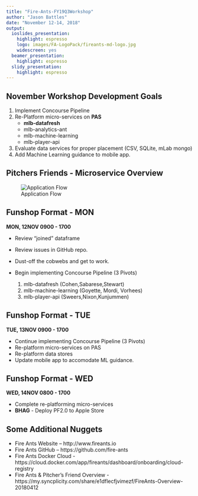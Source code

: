 ```yaml
---
title: "Fire-Ants-FY19Q3Workshop"
author: "Jason Battles"
date: "November 12-14, 2018"
output:
  ioslides_presentation:
    highlight: espresso
    logo: images/FA-LogoPack/fireants-md-logo.jpg
    widescreen: yes
  beamer_presentation:
    highlight: espresso
  slidy_presentation:
    highlight: espresso
---
```

## November Workshop Development Goals
1.  Implement Concourse Pipeline
2. Re-Platform micro-services on **PAS**
    - **mlb-datafresh**
    - mlb-analytics-ant  
    - mlb-machine-learning
    - mlb-player-api 
3. Evaluate data services for proper placement (CSV, SQLite, mLab mongo)
4. Add Machine Learning guidance to mobile app.

## Pitchers Friends - Microservice Overview
![Application Flow](images/pf-appflow4.png)
 
## Funshop Format - MON 
**MON, 12NOV 0900 - 1700**

* Review "joined" dataframe
* Review issues in GitHub repo.  
* Dust-off the cobwebs and get to work.  
* Begin implementing Concourse Pipeline (3 Pivots)

    1. mlb-datafresh (Cohen,Sabarese,Stewart) 
    2. mlb-machine-learning (Goyette, Mordi, Vorhees)
    3. mlb-player-api (Sweers,Nixon,Kunjummen)

## Funshop Format - TUE 
**TUE, 13NOV 0900 - 1700**

* Continue implementing Concourse Pipeline (3 Pivots)
* Re-platform micro-services on PAS
* Re-platform data stores
* Update mobile app to accomodate ML guidance.   

## Funshop Format - WED 
**WED, 14NOV 0800 - 1700**  

* Complete re-platforming micro-services
* **BHAG** - Deploy PF2.0 to Apple Store


## Some Additional Nuggets
* Fire Ants Website – http://www.fireants.io            
* Fire Ants GitHub – https://github.com/fire-ants
* Fire Ants Docker Cloud - https://cloud.docker.com/app/fireants/dashboard/onboarding/cloud-registry
* Fire Ants & Pitcher’s Friend Overview - https://my.syncplicity.com/share/e1dflecfjvimezf/FireAnts-Overview-20180412  

              
